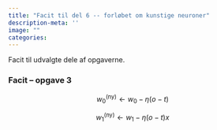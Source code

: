 ```yaml
---
title: "Facit til del 6 -- forløbet om kunstige neuroner"
description-meta: ''
image: ""
categories:
---
```



Facit til udvalgte dele af opgaverne.

::: {.callout-note collapse="true" appearance="minimal"}  

### Facit -- opgave 3
$$w_0^{(\textrm{ny})} \leftarrow w_0 - \eta (o-t)$$
  
$$w_1^{(\textrm{ny})} \leftarrow w_1 - \eta (o-t)x$$

:::
